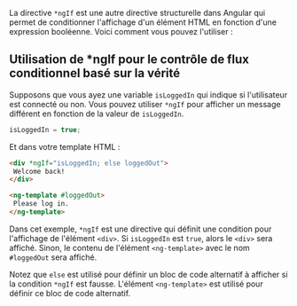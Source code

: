 La directive `*ngIf` est une autre directive structurelle dans Angular qui permet de conditionner l'affichage d'un élément HTML en fonction d'une expression booléenne. Voici comment vous pouvez l'utiliser :

## Utilisation de *ngIf pour le contrôle de flux conditionnel basé sur la vérité

Supposons que vous ayez une variable `isLoggedIn` qui indique si l'utilisateur est connecté ou non. Vous pouvez utiliser `*ngIf` pour afficher un message différent en fonction de la valeur de `isLoggedIn`.

```typescript copy
isLoggedIn = true;
```

Et dans votre template HTML :

```html copy
<div *ngIf="isLoggedIn; else loggedOut">
 Welcome back!
</div>

<ng-template #loggedOut>
 Please log in.
</ng-template>
```

Dans cet exemple, `*ngIf` est une directive qui définit une condition pour l'affichage de l'élément `<div>`. Si `isLoggedIn` est `true`, alors le `<div>` sera affiché. Sinon, le contenu de l'élément `<ng-template>` avec le nom `#loggedOut` sera affiché.

Notez que `else` est utilisé pour définir un bloc de code alternatif à afficher si la condition `*ngIf` est fausse. L'élément `<ng-template>` est utilisé pour définir ce bloc de code alternatif.